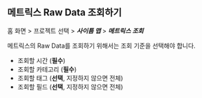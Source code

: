 ## 메트릭스 Raw Data 조회하기

홈 화면 > 프로젝트 선택 > ***사이틈 맵*** > ***메트릭스 조회***

메트릭스의 Raw Data를 조회하기 위해서는 조회 기준을 선택해야 합니다. 

<ProdImg img='metrics-chart-example-02.png' desc='' />

* 조회할 시간 (**필수**)
* 조회할 카테고리 (**필수**)
* 조회할 태그 (**선택**, 지정하지 않으면 전체)
* 조회할 필드 (**선택**, 지정하지 않으면 전체)
